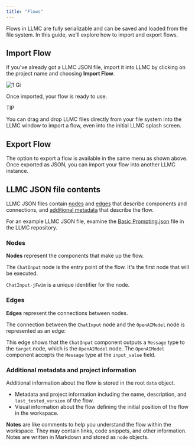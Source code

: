 ```yaml
---
title: "Flows"
---
```


Flows in LLMC are fully serializable and can be saved and loaded from the file system. In this guide, we'll explore how to import and export flows.

## **Import Flow**[**​**](https://docs.langflow.org/concepts-flows#import-flow)

If you've already got a LLMC JSON file, import it into LLMC by clicking on the project name and choosing **Import Flow**.

![1 Gi](/images/1.gif)

Once imported, your flow is ready to use.

<Tip>
  TIP

  You can drag and drop LLMC files directly from your file system into the LLMC window to import a flow, even into the initial LLMC splash screen.
</Tip>

## **Export Flow**[**​**](https://docs.langflow.org/concepts-flows#export-flow)

The option to export a flow is available in the same menu as shown above. Once exported as JSON, you can import your flow into another LLMC instance.

## **LLMC JSON file contents**[**​**](https://docs.langflow.org/concepts-flows#langflow-json-file-contents)

LLMC JSON files contain [nodes](https://devrel.mintlify.app/Concepts/flows#nodes%E2%80%8B) and [edges](https://devrel.mintlify.app/Concepts/flows#edges%E2%80%8B) that describe components and connections, and [additional metadata](https://devrel.mintlify.app/Concepts/flows#additional-metadata-and-project-informatio%E2%80%8B) that describe the flow.

For an example LLMC JSON file, examine the [Basic Prompting.json](https://github.com/langflow-ai/langflow/blob/main/src/backend/base/langflow/initial_setup/starter_projects/Basic%20Prompting.json) file in the LLMC repository.

### **Nodes**[**​**](https://docs.langflow.org/concepts-flows#nodes)

**Nodes** represent the components that make up the flow.

The `ChatInput` node is the entry point of the flow. It's the first node that will be executed.

`ChatInput-jFwUm` is a unique identifier for the node.

### **Edges**[**​**](https://docs.langflow.org/concepts-flows#edges)

**Edges** represent the connections between nodes.

The connection between the `ChatInput` node and the `OpenAIModel` node is represented as an edge:

This edge shows that the `ChatInput` component outputs a `Message` type to the `target` node, which is the `OpenAIModel` node. The `OpenAIModel` component accepts the `Message` type at the `input_value` field.

### **Additional metadata and project information**[**​**](https://docs.langflow.org/concepts-flows#additional-metadata-and-project-information)

Additional information about the flow is stored in the root `data` object.

- Metadata and project information including the name, description, and `last_tested_version` of the flow.
- Visual information about the flow defining the initial position of the flow in the workspace.

**Notes** are like comments to help you understand the flow within the workspace. They may contain links, code snippets, and other information. Notes are written in Markdown and stored as `node` objects.